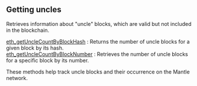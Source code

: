 
## Getting uncles

Retrieves information about "uncle" blocks, which are valid but not included in the blockchain.

[eth_getUncleCountByBlockHash](/mantle-api/gettinguncles/eth_getUncleCountByBlockHash) : Returns the number of uncle blocks for a given block by its hash. \
[eth_getUncleCountByBlockNumber](/mantle-api/gettinguncles/eth_getUncleCountByBlockNumber) : Retrieves the number of uncle blocks for a specific block by its number.

These methods help track uncle blocks and their occurrence on the Mantle network.

<Space h={16} />
<GetStarted />
